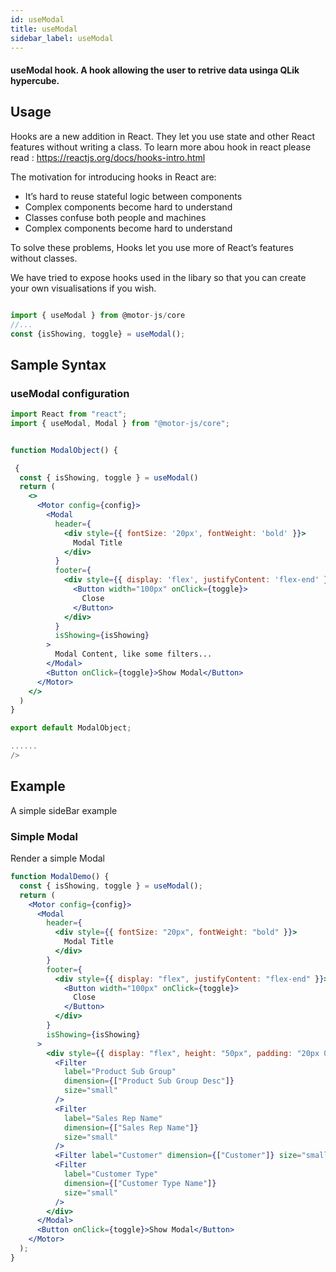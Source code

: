 ```yaml
---
id: useModal
title: useModal
sidebar_label: useModal
---
```


#### useModal hook. A hook allowing the user to retrive data usinga QLik hypercube.

## Usage

Hooks are a new addition in React. They let you use state and other React features without writing a class. To learn more abou hook in react please read : <a>https://reactjs.org/docs/hooks-intro.html</a>

The motivation for introducing hooks in React are:

- It’s hard to reuse stateful logic between components
- Complex components become hard to understand
- Classes confuse both people and machines
- Complex components become hard to understand

To solve these problems, Hooks let you use more of React’s features without classes.

We have tried to expose hooks used in the libary so that you can create your own visualisations if you wish.

```javascript

import { useModal } from @motor-js/core
//...
const {isShowing, toggle} = useModal();

```

## Sample Syntax

### useModal configuration

```jsx {8,12-28}
import React from "react";
import { useModal, Modal } from "@motor-js/core";


function ModalObject() {

 {
  const { isShowing, toggle } = useModal()
  return (
    <>
      <Motor config={config}>
        <Modal
          header={
            <div style={{ fontSize: '20px', fontWeight: 'bold' }}>
              Modal Title
            </div>
          }
          footer={
            <div style={{ display: 'flex', justifyContent: 'flex-end' }}>
              <Button width="100px" onClick={toggle}>
                Close
              </Button>
            </div>
          }
          isShowing={isShowing}
        >
          Modal Content, like some filters...
        </Modal>
        <Button onClick={toggle}>Show Modal</Button>
      </Motor>
    </>
  )
}

export default ModalObject;

......
/>
```

## Example

A simple sideBar example

### Simple Modal

Render a simple Modal

```jsx live
function ModalDemo() {
  const { isShowing, toggle } = useModal();
  return (
    <Motor config={config}>
      <Modal
        header={
          <div style={{ fontSize: "20px", fontWeight: "bold" }}>
            Modal Title
          </div>
        }
        footer={
          <div style={{ display: "flex", justifyContent: "flex-end" }}>
            <Button width="100px" onClick={toggle}>
              Close
            </Button>
          </div>
        }
        isShowing={isShowing}
      >
        <div style={{ display: "flex", height: "50px", padding: "20px 0px" }}>
          <Filter
            label="Product Sub Group"
            dimension={["Product Sub Group Desc"]}
            size="small"
          />
          <Filter
            label="Sales Rep Name"
            dimension={["Sales Rep Name"]}
            size="small"
          />
          <Filter label="Customer" dimension={["Customer"]} size="small" />
          <Filter
            label="Customer Type"
            dimension={["Customer Type Name"]}
            size="small"
          />
        </div>
      </Modal>
      <Button onClick={toggle}>Show Modal</Button>
    </Motor>
  );
}
```
